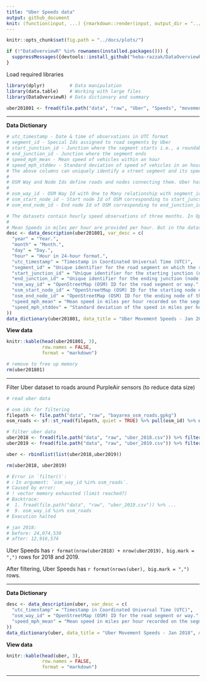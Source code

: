 ```yaml
---
title: "Uber Speeds data"
output: github_document
knit: (function(input, ...) {rmarkdown::render(input, output_dir = "../docs", )})
---
```


```r
knitr::opts_chunk$set(fig.path = "../docs/plots/")
```

```r
if (!"DataOverviewR" %in% rownames(installed.packages())) {
  suppressMessages({devtools::install_github("heba-razzak/DataOverviewR")})
}
```

Load required libraries

```r
library(dplyr)         # Data manipulation
library(data.table)    # Working with large files
library(DataOverviewR) # Data dictionary and summary
```

```r
uber201801 <- fread(file.path("data", "raw", "Uber", "Speeds", "movement-speeds-hourly-san-francisco-2018-1.csv"))
```

---

**Data Dictionary**

```r
# utc_timestamp - Date & time of observations in UTC format
# segment_id - Special Ids assigned to road segments by Uber
# start_junction_id - Junction where the segment starts i.e., a roundabout
# end_junction_id - Junction where the segment ends
# speed_mph_mean - Mean speed of vehicles within an hour
# speed_mph_stddev - Standard deviation of speed of vehicles in an hour
# The above columns can uniquely identify a street segment and its speed. However, since the segments and junctions correspond to Uber's internal identification models. There also exists Open Street Map (OSM) Ids, that correspond to OSM Way Id and OSM Node Id respectively.
# 
# OSM Way and Node Ids define roads and nodes connecting them. Uber has its own implementation of road structures because speeds can vary a lot within a single OSM Way Id. That is why multiple Segment Ids correspond to a single OSM Way Id. Fortunately, OSM Ids are also provided in the same table
# 
# osm_way_id - OSM Way Id with One to Many relationship with segment_id
# osm_start_node_id - Start node Id of OSM corresponding to start_junction_id
# osm_end_node_id - End node Id of OSM corresponding to end_junction_id

# The datasets contain hourly speed observations of three months. In Open Street Map (OSM), a way defines a line connecting two nodes e.g., a street or a road. Whereas OSM nodes are the points in real world such as a junction. For the speed analysis, a street can be uniquely identified via osm_way_id, osm_start_node_id, and osm_end_node_id. Note that we need all three parameters to identify a street speed because a street can be one way or two way. In case of later, osm-way-id will be the same for both ways but their node ids would swap.
# 
# Mean Speeds in miles per hour are provided per hour. But in the dataset, their are missing values and data is not available for each hour.
desc <- data_description(uber201801, var_desc = c(
  "year" = "Year.",
  "month" = "Month.",
  "day" = "Day.",
  "hour" = "Hour in 24-hour format.",
  "utc_timestamp" = "Timestamp in Coordinated Universal Time (UTC)",
  "segment_id" = "Unique identifier for the road segment on which the speed is measured.",
  "start_junction_id" = "Unique identifier for the starting junction (node) of the road segment.",
  "end_junction_id" = "Unique identifier for the ending junction (node) of the road segment.",
  "osm_way_id" = "OpenStreetMap (OSM) ID for the road segment or way.",
  "osm_start_node_id" = "OpenStreetMap (OSM) ID for the starting node of the segment.",
  "osm_end_node_id" = "OpenStreetMap (OSM) ID for the ending node of the segment.",
  "speed_mph_mean" = "Mean speed in miles per hour recorded on the segment during the observation period.",
  "speed_mph_stddev" = "Standard deviation of the speed in miles per hour recorded on the segment during the observation period."
))
data_dictionary(uber201801, data_title = "Uber Movement Speeds - Jan 2018", descriptions = desc, hide = c("top_n", "NA_Percentage", "NA_Count", "n_unique"))
```

**View data**

```r
knitr::kable(head(uber201801, 3),
             row.names = FALSE,
             format = "markdown")

# remove to free up memory
rm(uber201801)
```

---

Filter Uber dataset to roads around PurpleAir sensors (to reduce data size)

```r
# read uber data

# osm ids for filtering
filepath <- file.path("data", "raw", "bayarea_osm_roads.gpkg")
osm_roads <- sf::st_read(filepath, quiet = TRUE) %>% pull(osm_id) %>% unique()

# filter uber data
uber2018 <- fread(file.path("data", "raw", "uber_2018.csv")) %>% filter(osm_way_id %in% osm_roads)
uber2019 <- fread(file.path("data", "raw", "uber_2019.csv")) %>% filter(osm_way_id %in% osm_roads)

uber <- rbindlist(list(uber2018,uber2019))

rm(uber2018, uber2019)

# Error in `filter()`:
# ℹ In argument: `osm_way_id %in% osm_roads`.
# Caused by error:
# ! vector memory exhausted (limit reached?)
# Backtrace:
#  1. fread(file.path("data", "raw", "uber_2019.csv")) %>% ...
#  9. osm_way_id %in% osm_roads
# Execution halted
```

```r
# jan 2018:
# before: 24,074,530
# after: 12,916,574
```

Uber Speeds has `r format(nrow(uber2018) + nrow(uber2019), big.mark = ",")` rows for 2018 and 2019.

After filtering, Uber Speeds has `r format(nrows(uber), big.mark = ",")` rows.

---

**Data Dictionary**

```r
desc <- data_description(uber, var_desc = c(
  "utc_timestamp" = "Timestamp in Coordinated Universal Time (UTC)",
  "osm_way_id" = "OpenStreetMap (OSM) ID for the road segment or way.",
  "speed_mph_mean" = "Mean speed in miles per hour recorded on the segment during the observation period."
))
data_dictionary(uber, data_title = "Uber Movement Speeds - Jan 2018", descriptions = desc, hide = c("top_n", "NA_Percentage", "NA_Count", "n_unique"))
```

**View data**

```r
knitr::kable(head(uber, 3),
             row.names = FALSE,
             format = "markdown")
```

---
